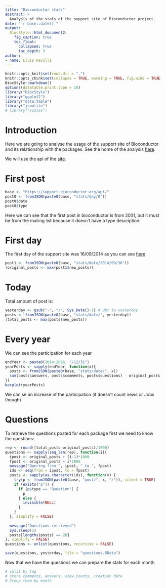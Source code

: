 ```yaml
---
title: "Bioconductor stats"
abstract: >
  Analysis of the stats of the support site of Bioconductor project.
date: "`r base::date()`"
output:
  BiocStyle::html_document2:
    fig_caption: true
    toc_float:
      collapsed: True
      toc_depth: 3
author:
- name: Lluís Revilla
---
```

```r
knitr::opts_knit$set(root.dir = ".")
knitr::opts_chunk$set(collapse = TRUE, warning = TRUE, fig.wide = TRUE)
BiocStyle::markdown()
options(datatable.print.topn = 10)
library("BiocStyle")
library("ggplot2")
library("data.table")
library("jsonlite")
# library("scales")
```

# Introduction

Here we are going to analyse the usage of the support site of Bioconductor and its relationship with the packages. See the home of the analysis [here](index.html).

We will use the api of the [site](https://support.bioconductor.org/info/api/).

# First post


```r
base <- "https://support.bioconductor.org/api/"
post0 <- fromJSON(paste0(base, "stats/day/0"))
post0$date
post0$type
```
Here we can see that the first post in bioconductor is from 2001, but it must be from the mailing list because it doesn't have a type description.

# First day 

The first day of the support site was 16/09/2014 as you can see [here](https://groups.google.com/forum/#!topic/rbioc-sig-proteomics/3Bmnzx5nsak)
```r
post1 <- fromJSON(paste0(base, "stats/date/2014/09/16"))
(original_posts <- max(post1$new_posts))
```


# Today
Total amount of post is:
```r
yesterday <- gsub("-", "/", Sys.Date()-1) # Upt to yesterday
posts <- fromJSON(paste0(base, "stats/date/", yesterday))
(total_posts <- max(posts$new_posts))
```

# Every year
We can see the participation for each year
```r
endYear <- paste0(2014:2016, "/12/31")
yearPosts <- sapply(endYear, function(x){
  posts <- fromJSON(paste0(base, "stats/date/", x))
  sum(posts$answers, posts$comments, posts$questions) - original_posts
})
barplot(yearPosts)
```
We can se an increase of the participation (it doesn't count news or Jobs though)

# Questions
To retrieve the questions posted for each package first we need to know the questions:
```r
rep <- round((total_posts-original_posts)/1000)
questions <- sapply(seq_len(rep), function(i){
  ipost <- original_posts + (i-1)*1000
  fpost <- original_posts + i*1000
  message("Quering from ", ipost, " to ", fpost)
  ids <- seq(from = ipost, to = fpost)
  posts <- sapply(as.character(ids), function(x) {
    try(p <- fromJSON(paste0(base, "post/", x, "/")), silent = TRUE)
    if (exists("p")) {
      if (p$type == "Question") {
        p
      } else {
        invisible(NULL)
      }
    }
  }, simplify = FALSE)
  
  message("Questions retrieved")
  Sys.sleep(1)
  posts[lengths(posts) == 26]
}, simplify = FALSE)
questions <- unlist(questions, recursive = FALSE)

save(questions, yesterday, file = "questions.RData")
```
Now that we have the questions we can prepare the stats for each month

```r
# split by tag
# store comments, answers, view_counts, creation date
# Group them by month
```


